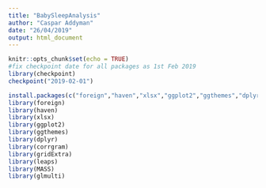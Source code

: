 ```yaml
---
title: "BabySleepAnalysis"
author: "Caspar Addyman"
date: "26/04/2019"
output: html_document
---
```



```r
knitr::opts_chunk$set(echo = TRUE)
#fix checkpoint date for all packages as 1st Feb 2019
library(checkpoint)
checkpoint("2019-02-01")
```

```r
install.packages(c("foreign","haven","xlsx","ggplot2","ggthemes","dplyr","corrgram","gridExtra","wordcloud","leaps"))
library(foreign)
library(haven)
library(xlsx)
library(ggplot2)
library(ggthemes)
library(dplyr)
library(corrgram)
library(gridExtra)
library(leaps)
library(MASS) 
library(glmulti)
```
